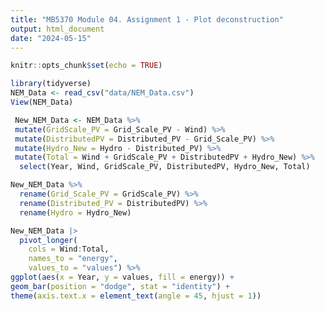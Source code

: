 ```yaml
---
title: "MB5370 Module 04. Assignment 1 - Plot deconstruction"
output: html_document
date: "2024-05-15"
---
```


```r
knitr::opts_chunk$set(echo = TRUE)
```

```r
library(tidyverse)
NEM_Data <- read_csv("data/NEM_Data.csv")
View(NEM_Data)
```
```r
 New_NEM_Data <- NEM_Data %>%
 mutate(GridScale_PV = Grid_Scale_PV - Wind) %>%
 mutate(DistributedPV = Distributed_PV - Grid_Scale_PV) %>%
 mutate(Hydro_New = Hydro - Distributed_PV) %>%
 mutate(Total = Wind + GridScale_PV + DistributedPV + Hydro_New) %>% 
  select(Year, Wind, GridScale_PV, DistributedPV, Hydro_New, Total)
```

```r
New_NEM_Data %>% 
  rename(Grid_Scale_PV = GridScale_PV) %>%
  rename(Distributed_PV = DistributedPV) %>%
  rename(Hydro = Hydro_New)
```

```r
New_NEM_Data |>
  pivot_longer(
    cols = Wind:Total,
    names_to = "energy",
    values_to = "values") %>%
ggplot(aes(x = Year, y = values, fill = energy)) +
geom_bar(position = "dodge", stat = "identity") + 
theme(axis.text.x = element_text(angle = 45, hjust = 1)) 
```

```r

```

